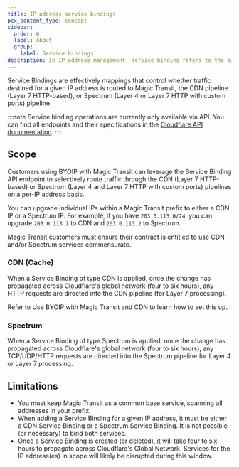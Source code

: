 ```yaml
---
title: IP address service bindings
pcx_content_type: concept
sidebar:
  order: 6
  label: About
  group:
    label: Service bindings
description: In IP address management, service binding refers to the association of IPs to specific Cloudflare services. Review the available options and the API endpoints to set up service bindings.
---
```


Service Bindings are effectively mappings that control whether traffic destined for a given IP address is routed to Magic Transit, the CDN pipeline (Layer 7 HTTP-based), or Spectrum (Layer 4 or Layer 7 HTTP with custom ports) pipeline.

:::note
Service binding operations are currently only available via API. You can find all endpoints and their specifications in the [Cloudflare API documentation](/api/operations/ip-address-management-service-bindings-list-service-bindings).
:::

## Scope

Customers using BYOIP with Magic Transit can leverage the Service Binding API endpoint to selectively route traffic through the CDN (Layer 7 HTTP-based) or Spectrum (Layer 4 and Layer 7 HTTP with custom ports) pipelines on a per-IP address basis.

You can upgrade individual IPs within a Magic Transit prefix to either a CDN IP or a Spectrum IP. For example, if you have `203.0.113.0/24`, you can upgrade `203.0.113.1` to CDN and `203.0.113.2` to Spectrum.

Magic Transit customers must ensure their contract is entitled to use CDN and/or Spectrum services commensurate.

### CDN (Cache)

When a Service Binding of type CDN is applied, once the change has propagated across Cloudflare's global network (four to six hours), any HTTP requests are directed into the CDN pipeline (for Layer 7 processing).

Refer to Use BYOIP with Magic Transit and CDN to learn how to set this up.

### Spectrum

When a Service Binding of type Spectrum is applied, once the change has propagated across Cloudflare's global network (four to six hours), any TCP/UDP/HTTP requests are directed into the Spectrum pipeline for Layer 4 or Layer 7 processing.

## Limitations

- You must keep Magic Transit as a common base service, spanning all addresses in your prefix.
- When adding a Service Binding for a given IP address, it must be either a CDN Service Binding or a Spectrum Service Binding. It is not possible (or necessary) to bind both services.
-  Once a Service Binding is created (or deleted), it will take four to six hours to propagate across Cloudflare's Global Network. Services for the IP address(es) in scope will likely be disrupted during this window.